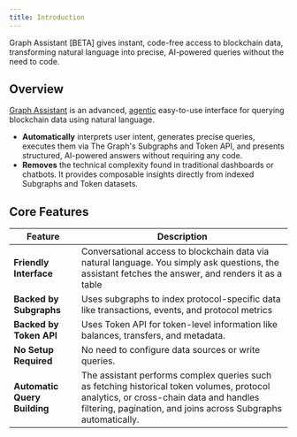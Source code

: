 ```yaml
---
title: Introduction
---
```


Graph Assistant [BETA] gives instant, code-free access to blockchain data, transforming natural language into precise, AI-powered queries without the need to code.

## Overview

[Graph Assistant](https://graph-assistant.vercel.app/) is an advanced, [agentic](/en/ai-suite/graph-assistant/faq/) easy-to-use interface for querying blockchain data using natural language.

- **Automatically** interprets user intent, generates precise queries, executes them via The Graph's Subgraphs and Token API, and presents structured, AI-powered answers without requiring any code.
- **Removes** the technical complexity found in traditional dashboards or chatbots. It provides composable insights directly from indexed Subgraphs and Token datasets.

## Core Features

| Feature | Description |
| --- | --- |
| **Friendly Interface** | Conversational access to blockchain data via natural language. You simply ask questions, the assistant fetches the answer, and renders it as a table |
| **Backed by Subgraphs** | Uses subgraphs to index protocol-specific data like transactions, events, and protocol metrics |
| **Backed by Token API** | Uses Token API for token-level information like balances, transfers, and metadata. |
| **No Setup Required** | No need to configure data sources or write queries. |
| **Automatic Query Building** | The assistant performs complex queries such as fetching historical token volumes, protocol analytics, or cross-chain data and handles filtering, pagination, and joins across Subgraphs automatically. |
